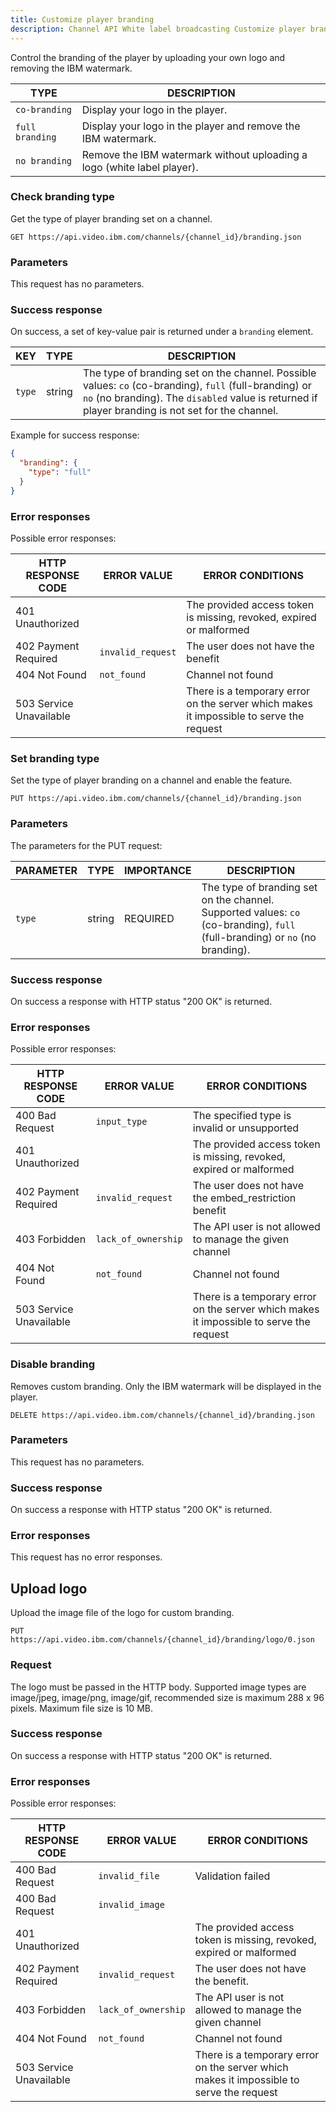 ```yaml
---
title: Customize player branding
description: Channel API White label broadcasting Customize player branding
---
```


Control the branding of the player by uploading your own logo and removing the IBM watermark.

<Title>Available branding types</Title>

| TYPE            | DESCRIPTION                                                             |
| --------------- | ----------------------------------------------------------------------- |
| `co-branding`   | Display your logo in the player.                                        |
| `full branding` | Display your logo in the player and remove the IBM watermark.           |
| `no branding`   | Remove the IBM watermark without uploading a logo (white label player). |

### Check branding type

Get the type of player branding set on a channel.

```
GET https://api.video.ibm.com/channels/{channel_id}/branding.json
```

### Parameters

This request has no parameters.

### Success response

On success, a set of key-value pair is returned under a `branding` element.

| KEY    | TYPE   | DESCRIPTION                                                                                                                                                                                                 |
| ------ | ------ | ----------------------------------------------------------------------------------------------------------------------------------------------------------------------------------------------------------- |
| `type` | string | The type of branding set on the channel. Possible values: `co` (co-branding), `full` (full-branding) or `no` (no branding). The `disabled` value is returned if player branding is not set for the channel. |

Example for success response:

```json
{
  "branding": {
    "type": "full"
  }
}
```

### Error responses

Possible error responses:

| HTTP RESPONSE CODE      | ERROR VALUE       | ERROR CONDITIONS                                                                        |
| ----------------------- | ----------------- | --------------------------------------------------------------------------------------- |
| 401 Unauthorized        |                   | The provided access token is missing, revoked, expired or malformed                     |
| 402 Payment Required    | `invalid_request` | The user does not have the benefit                                                      |
| 404 Not Found           | `not_found`       | Channel not found                                                                       |
| 503 Service Unavailable |                   | There is a temporary error on the server which makes it impossible to serve the request |

### Set branding type

Set the type of player branding on a channel and enable the feature.

```
PUT https://api.video.ibm.com/channels/{channel_id}/branding.json
```

### Parameters

The parameters for the PUT request:

| PARAMETER | TYPE   | IMPORTANCE | DESCRIPTION                                                                                                                  |
| --------- | ------ | ---------- | ---------------------------------------------------------------------------------------------------------------------------- |
| `type`    | string | REQUIRED   | The type of branding set on the channel. Supported values: `co` (co-branding), `full` (full-branding) or `no` (no branding). |

### Success response

On success a response with HTTP status "200 OK" is returned.

### Error responses

Possible error responses:

| HTTP RESPONSE CODE      | ERROR VALUE         | ERROR CONDITIONS                                                                        |
| ----------------------- | ------------------- | --------------------------------------------------------------------------------------- |
| 400 Bad Request         | `input_type`        | The specified type is invalid or unsupported                                            |
| 401 Unauthorized        |                     | The provided access token is missing, revoked, expired or malformed                     |
| 402 Payment Required    | `invalid_request`   | The user does not have the embed_restriction benefit                                    |
| 403 Forbidden           | `lack_of_ownership` | The API user is not allowed to manage the given channel                                 |
| 404 Not Found           | `not_found`         | Channel not found                                                                       |
| 503 Service Unavailable |                     | There is a temporary error on the server which makes it impossible to serve the request |

### Disable branding

Removes custom branding. Only the IBM watermark will be displayed in the player.

```
DELETE https://api.video.ibm.com/channels/{channel_id}/branding.json
```

### Parameters

This request has no parameters.

### Success response

On success a response with HTTP status "200 OK" is returned.

### Error responses

This request has no error responses.

## Upload logo

Upload the image file of the logo for custom branding.

```
PUT https://api.video.ibm.com/channels/{channel_id}/branding/logo/0.json
```

### Request

The logo must be passed in the HTTP body. Supported image types are image/jpeg, image/png, image/gif, recommended size is maximum 288 x 96 pixels. Maximum file size is 10 MB.

### Success response

On success a response with HTTP status "200 OK" is returned.

### Error responses

Possible error responses:

| HTTP RESPONSE CODE      | ERROR VALUE         | ERROR CONDITIONS                                                                        |
| ----------------------- | ------------------- | --------------------------------------------------------------------------------------- |
| 400 Bad Request         | `invalid_file`      | Validation failed                                                                       |
| 400 Bad Request         | `invalid_image`     |                                                                                         |
| 401 Unauthorized        |                     | The provided access token is missing, revoked, expired or malformed                     |
| 402 Payment Required    | `invalid_request`   | The user does not have the benefit.                                                     |
| 403 Forbidden           | `lack_of_ownership` | The API user is not allowed to manage the given channel                                 |
| 404 Not Found           | `not_found`         | Channel not found                                                                       |
| 503 Service Unavailable |                     | There is a temporary error on the server which makes it impossible to serve the request |
